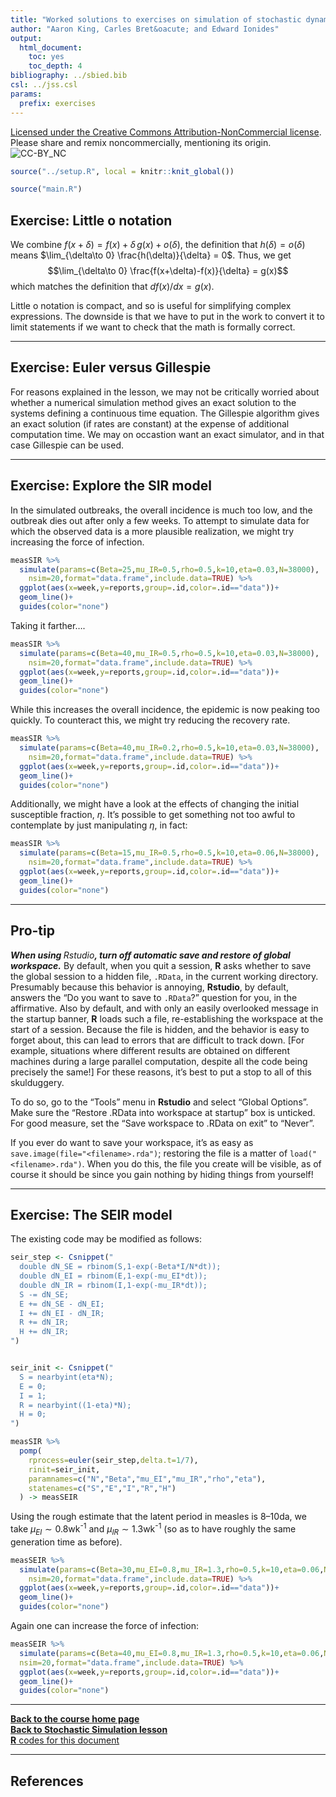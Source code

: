 ```yaml
---
title: "Worked solutions to exercises on simulation of stochastic dynamic models"
author: "Aaron King, Carles Bret&oacute; and Edward Ionides"
output:
  html_document:
    toc: yes
    toc_depth: 4
bibliography: ../sbied.bib
csl: ../jss.csl
params:
  prefix: exercises
---
```


[Licensed under the Creative Commons Attribution-NonCommercial license](http://creativecommons.org/licenses/by-nc/4.0/).
Please share and remix noncommercially, mentioning its origin.  
![CC-BY_NC](../graphics/cc-by-nc.png)

```r
source("../setup.R", local = knitr::knit_global())
```
```r
source("main.R")
```

## Exercise: Little o notation

We combine $f(x+\delta)=f(x)+ \delta\,g(x) + o(\delta)$, the definition that $h(\delta)=o(\delta)$ means $\lim_{\delta\to 0} \frac{h(\delta)}{\delta} = 0$.
Thus, we get
$$\lim_{\delta\to 0} \frac{f(x+\delta)-f(x)}{\delta} = g(x)$$
which matches the definition that $df(x)/dx = g(x)$.

Little o notation is compact, and so is useful for simplifying complex expressions. The downside is that we have to put in the work to convert it to limit statements if we want to check that the math is formally correct.

--------------

## Exercise: Euler versus Gillespie

For reasons explained in the lesson, we may not be critically worried about whether a numerical simulation method gives an exact solution to the systems defining a continuous time equation. The Gillespie algorithm gives an exact solution (if rates are constant) at the expense of additional computation time. We may on occastion want an exact simulator, and in that case Gillespie can be used.

-------------

## Exercise: Explore the SIR model

In the simulated outbreaks, the overall incidence is much too low, and the outbreak dies out after only a few weeks. 
To attempt to simulate data for which the observed data is a more plausible realization, we might try increasing the force of infection.

```r
measSIR %>%
  simulate(params=c(Beta=25,mu_IR=0.5,rho=0.5,k=10,eta=0.03,N=38000),
    nsim=20,format="data.frame",include.data=TRUE) %>%
  ggplot(aes(x=week,y=reports,group=.id,color=.id=="data"))+
  geom_line()+
  guides(color="none")
```

Taking it farther....

```r
measSIR %>%
  simulate(params=c(Beta=40,mu_IR=0.5,rho=0.5,k=10,eta=0.03,N=38000),
    nsim=20,format="data.frame",include.data=TRUE) %>%
  ggplot(aes(x=week,y=reports,group=.id,color=.id=="data"))+
  geom_line()+
  guides(color="none")
```

While this increases the overall incidence, the epidemic is now peaking too quickly.
To counteract this, we might try reducing the recovery rate.

```r
measSIR %>%
  simulate(params=c(Beta=40,mu_IR=0.2,rho=0.5,k=10,eta=0.03,N=38000),
    nsim=20,format="data.frame",include.data=TRUE) %>%
  ggplot(aes(x=week,y=reports,group=.id,color=.id=="data"))+
  geom_line()+
  guides(color="none")
```

Additionally, we might have a look at the effects of changing the initial susceptible fraction, $\eta$.
It's possible to get something not too awful to contemplate by just manipulating $\eta$, in fact:

```r
measSIR %>%
  simulate(params=c(Beta=15,mu_IR=0.5,rho=0.5,k=10,eta=0.06,N=38000),
    nsim=20,format="data.frame",include.data=TRUE) %>%
  ggplot(aes(x=week,y=reports,group=.id,color=.id=="data"))+
  geom_line()+
  guides(color="none")
```


-------------

## Pro-tip

***When using **Rstudio**, turn off automatic save and restore of global workspace.***
By default, when you quit a session, **R** asks whether to save the global session to a hidden file, `.RData`, in the current working directory.
Presumably because this behavior is annoying, **Rstudio**, by default, answers the "Do you want to save to `.RData`?" question for you, in the affirmative.
Also by default, and with only an easily overlooked message in the startup banner, **R** loads such a file, re-establishing the workspace at the start of a session.
Because the file is hidden, and the behavior is easy to forget about, this can lead to errors that are difficult to track down.
[For example, situations where different results are obtained on different machines during a large parallel computation, despite all the code being precisely the same!]
For these reasons, it's best to put a stop to all of this skulduggery.

To do so, go to the "Tools" menu in **Rstudio** and select "Global Options".
Make sure the "Restore .RData into workspace at startup" box is unticked.
For good measure, set the "Save workspace to .RData on exit" to "Never".

If you ever do want to save your workspace, it's as easy as `save.image(file="<filename>.rda")`;
restoring the file is a matter of `load("<filename>.rda")`.
When you do this, the file you create will be visible, as of course it should be since you gain nothing by hiding things from yourself!

------------------------------

## Exercise: The SEIR model

The existing code may be modified as follows:

```r
seir_step <- Csnippet("
  double dN_SE = rbinom(S,1-exp(-Beta*I/N*dt));
  double dN_EI = rbinom(E,1-exp(-mu_EI*dt));
  double dN_IR = rbinom(I,1-exp(-mu_IR*dt));
  S -= dN_SE;
  E += dN_SE - dN_EI;
  I += dN_EI - dN_IR;
  R += dN_IR;
  H += dN_IR;
")


seir_init <- Csnippet("
  S = nearbyint(eta*N);
  E = 0;
  I = 1;
  R = nearbyint((1-eta)*N);
  H = 0;
")

measSIR %>%
  pomp(
    rprocess=euler(seir_step,delta.t=1/7),
    rinit=seir_init,
    paramnames=c("N","Beta","mu_EI","mu_IR","rho","eta"),
    statenames=c("S","E","I","R","H")
  ) -> measSEIR
```

Using the rough estimate that the latent period in measles is 8--10da, we take $\mu_{EI}\sim 0.8$wk^-1^ and $\mu_{IR}\sim 1.3$wk^-1^ (so as to have roughly the same generation time as before).

```r
measSEIR %>%
  simulate(params=c(Beta=30,mu_EI=0.8,mu_IR=1.3,rho=0.5,k=10,eta=0.06,N=38000),
    nsim=20,format="data.frame",include.data=TRUE) %>%
  ggplot(aes(x=week,y=reports,group=.id,color=.id=="data"))+
  geom_line()+
  guides(color="none")
```

Again one can increase the force of infection: 

```r
measSEIR %>% 
  simulate(params=c(Beta=40,mu_EI=0.8,mu_IR=1.3,rho=0.5,k=10,eta=0.06,N=38000),
  nsim=20,format="data.frame",include.data=TRUE) %>%
  ggplot(aes(x=week,y=reports,group=.id,color=.id=="data"))+
  geom_line()+
  guides(color="none")
```


----------------------------

[**Back to the course home page**](../index.html)  
[**Back to Stochastic Simulation lesson**](./index.html)  
[**R** codes for this document](http://raw.githubusercontent.com/kingaa/sbied/master/stochsim/exercises.R)  

----------------------------

## References

